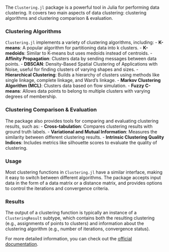 The `Clustering.jl` package is a powerful tool in Julia for performing data clustering. It covers two main aspects of data clustering: clustering algorithms and clustering comparison & evaluation.

### Clustering Algorithms
`Clustering.jl` implements a variety of clustering algorithms, including:
- **K-means**: A popular algorithm for partitioning data into k clusters.
- **K-medoids**: Similar to K-means but uses medoids instead of centroids.
- **Affinity Propagation**: Clusters data by sending messages between data points.
- **DBSCAN**: Density-Based Spatial Clustering of Applications with Noise, useful for finding clusters of varying shapes and sizes.
- **Hierarchical Clustering**: Builds a hierarchy of clusters using methods like single linkage, complete linkage, and Ward's linkage.
- **Markov Clustering Algorithm (MCL)**: Clusters data based on flow simulation.
- **Fuzzy C-means**: Allows data points to belong to multiple clusters with varying degrees of membership.

### Clustering Comparison & Evaluation
The package also provides tools for comparing and evaluating clustering results, such as:
- **Cross-tabulation**: Compares clustering results with ground truth labels.
- **Variational and Mutual Information**: Measures the similarity between different clustering results.
- **Intrinsic Clustering Quality Indices**: Includes metrics like silhouette scores to evaluate the quality of clustering.

### Usage
Most clustering functions in `Clustering.jl` have a similar interface, making it easy to switch between different algorithms. The package accepts input data in the form of a data matrix or a distance matrix, and provides options to control the iterations and convergence criteria.

### Results
The output of a clustering function is typically an instance of a `ClusteringResult` subtype, which contains both the resulting clustering (e.g., assignments of points to clusters) and information about the clustering algorithm (e.g., number of iterations, convergence status).

For more detailed information, you can check out the [official documentation](https://juliastats.org/Clustering.jl/stable/).
